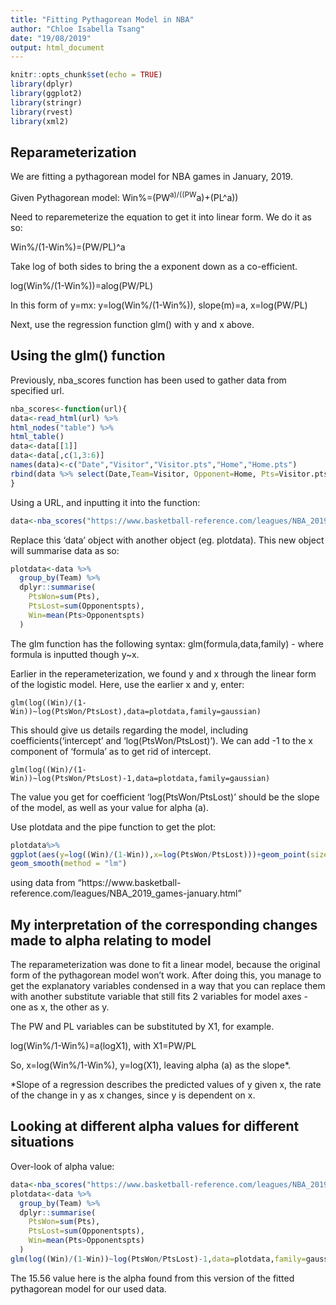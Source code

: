 ```yaml
---
title: "Fitting Pythagorean Model in NBA"
author: "Chloe Isabella Tsang"
date: "19/08/2019"
output: html_document
---
```


```r
knitr::opts_chunk$set(echo = TRUE)
library(dplyr)
library(ggplot2)
library(stringr)
library(rvest)
library(xml2)
```

## Reparameterization 

We are fitting a pythagorean model for NBA games in January, 2019. 

Given Pythagorean model: 
Win%=(PW^a)/((PW^a)+(PL^a))

Need to reparemeterize the equation to get it into linear form. We do it as so:  

Win%/(1-Win%)=(PW/PL)^a

Take log of both sides to bring the a exponent down as a co-efficient.

log(Win%/(1-Win%))=alog(PW/PL)  

In this form of y=mx:
y=log(Win%/(1-Win%)), slope(m)=a, x=log(PW/PL)

Next, use the regression function glm() with y and x above.  

## Using the glm() function

Previously, nba_scores function has been used to gather data from specified url. 

```r
nba_scores<-function(url){
data<-read_html(url) %>%
html_nodes("table") %>%
html_table()
data<-data[[1]]
data<-data[,c(1,3:6)]
names(data)<-c("Date","Visitor","Visitor.pts","Home","Home.pts")
rbind(data %>% select(Date,Team=Visitor, Opponent=Home, Pts=Visitor.pts,Opponentspts=Home.pts),data %>% select(Date, Team=Home, Opponent=Visitor, Pts=Home.pts, Opponentspts=Visitor.pts))
}
```
Using a URL, and inputting it into the function:
```r
data<-nba_scores("https://www.basketball-reference.com/leagues/NBA_2019_games-january.html") 
```
Replace this 'data' object with another object (eg. plotdata). This new object will summarise data as so: 
```r
plotdata<-data %>%
  group_by(Team) %>%
  dplyr::summarise(
    PtsWon=sum(Pts),
    PtsLost=sum(Opponentspts),
    Win=mean(Pts>Opponentspts)
  ) 
```

The glm function has the following syntax: glm(formula,data,family) - where formula is inputted though y~x.

Earlier in the reperameterization, we found y and x through the linear form of the logistic model. Here, use the earlier x and y, enter:
```glm
glm(log((Win)/(1-Win))~log(PtsWon/PtsLost),data=plotdata,family=gaussian)
```
This should give us details regarding the model, including coefficients('intercept' and 'log(PtsWon/PtsLost)'). We can add -1 to the x component of 'formula' as to get rid of intercept. 
```glm
glm(log((Win)/(1-Win))~log(PtsWon/PtsLost)-1,data=plotdata,family=gaussian)
```
The value you get for coefficient 'log(PtsWon/PtsLost)' should be the slope of the model, as well as your value for alpha (a).

Use plotdata and the pipe function to get the plot:
```r
plotdata%>%
ggplot(aes(y=log((Win)/(1-Win)),x=log(PtsWon/PtsLost)))+geom_point(size=2,col="#1792d0") +
geom_smooth(method = "lm")
```

using data from "https://www.basketball-reference.com/leagues/NBA_2019_games-january.html" 

## My interpretation of the corresponding changes made to alpha relating to model
The reparameterization was done to fit a linear model, because the original form of the pythagorean model won't work. After doing this, you manage to get the explanatory variables condensed in a way that you can replace them with another substitute variable that still fits 2 variables for model axes - one as x, the other as y. 

The PW and PL variables can be substituted by X1, for example.

log(Win%/1-Win%)=a(logX1), with X1=PW/PL

So, x=log(Win%/1-Win%), y=log(X1), leaving alpha (a) as the slope*.

*Slope of a regression describes the predicted values of y given x, the rate of the change in y as x changes, since y is dependent on x.

## Looking at different alpha values for different situations
Over-look of alpha value:
```r
data<-nba_scores("https://www.basketball-reference.com/leagues/NBA_2019_games-january.html")
plotdata<-data %>%
  group_by(Team) %>%
  dplyr::summarise(
    PtsWon=sum(Pts),
    PtsLost=sum(Opponentspts),
    Win=mean(Pts>Opponentspts)
  )
glm(log((Win)/(1-Win))~log(PtsWon/PtsLost)-1,data=plotdata,family=gaussian)
```

The 15.56 value here is the alpha found from this version of the fitted pythagorean model for our used data. 








